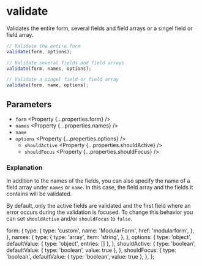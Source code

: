
<Title>validate | Modular Forms</Title>
<Meta
  name="description"
  content="Validates the entire form, several fields and field arrays or a singel field or field array."
/>

# validate

Validates the entire form, several fields and field arrays or a singel field or field array.

```ts
// Validate the entire form
validate(form, options);

// Validate several fields and field arrays
validate(form, names, options);

// Validate a singel field or field array
validate(form, name, options);
```

## Parameters

- `form` <Property {...properties.form} />
- `names` <Property {...properties.names} />
- `name` <Property type="string" />
- `options` <Property {...properties.options} />
  - `shouldActive` <Property {...properties.shouldActive} />
  - `shouldFocus` <Property {...properties.shouldFocus} />

### Explanation

In addition to the names of the fields, you can also specify the name of a field array under `names` or `name`. In this case, the field array and the fields it contains will be validated.

By default, only the active fields are validated and the first field where an error occurs during the validation is focused. To change this behavior you can set `shouldActive` and/or `shouldFocus` to `false`.

  form: {
    type: {
      type: 'custom',
      name: 'ModularForm',
      href: 'modularform',
    },
  },
  names: {
    type: {
      type: 'array',
      item: 'string',
    },
  },
  options: {
    type: 'object',
    defaultValue: { type: 'object', entries: [] },
  },
  shouldActive: {
    type: 'boolean',
    defaultValue: { type: 'boolean', value: true },
  },
  shouldFocus: {
    type: 'boolean',
    defaultValue: { type: 'boolean', value: true },
  },
};

